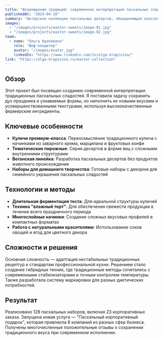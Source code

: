 ```yaml
---
title: "Возрождение традиций: современная интерпретация пасхальных сладостей"
publishedAt: "2024-04-10"
summary: "Авторская коллекция пасхальных десертов, объединяющая классические рецептуры с современными кондитерскими техниками"
images:
  - "/images/projects/easter-sweets/image-01.jpg"
  - "/images/projects/easter-sweets/image-02.jpg"
team:
  - name: "Ольга Крапивина"
    role: "Шеф-кондитер"
    avatar: "/images/avatar.jpg"
    linkedIn: "https://www.linkedin.com/in/olga-krapivina/"
link: "https://olga-krapivina.ru/easter-collection"
---
```


## Обзор

Этот проект был посвящен созданию современной интерпретации традиционных пасхальных сладостей. Я поставила задачу сохранить дух праздника и узнаваемые формы, но наполнить их новыми вкусами и усовершенствованными текстурами, используя высококачественные фермерские ингредиенты.

## Ключевые особенности

- **Куличи премиум-класса**: Переосмысление традиционного кулича с начинками из заварного крема, марципана и фруктовых конфи
- **Тематические пирожные**: Серия десертов в форме яиц с сложными внутренними структурами
- **Веганская линейка**: Разработка пасхальных десертов без продуктов животного происхождения
- **Наборы для домашнего творчества**: Готовые наборы с декором для семейного украшения пасхальных сладостей

## Технологии и методы

- **Длительная ферментация теста**: Для идеальной структуры куличей
- **Техника "влажный торт"**: Для обеспечения свежести продукции в течение всего праздничного периода
- **Многослойные начинки**: Создание сложных вкусовых профилей в компактных форматах
- **Работа с натуральными красителями**: Использование соков овощей и ягод для цветного декора

## Сложности и решения

Основная сложность — адаптация нестабильных традиционных рецептур к стандартам профессиональной кухни. Решением стало создание гибридных техник, где традиционные методы сочетались с современными стабилизаторами и точным контролем температуры. Также разработала систему маркировки для разных диетических потребностей.

## Результат

Реализовано 128 пасхальных наборов, включая 23 корпоративных заказа. Запущена новая услуга — "Пасхальный корпоративный подарок", которая привлекла 8 компаний из разных сфер бизнеса. Получены многочисленные положительные отзывы о сохранении традиционного вкуса при современном исполнении.